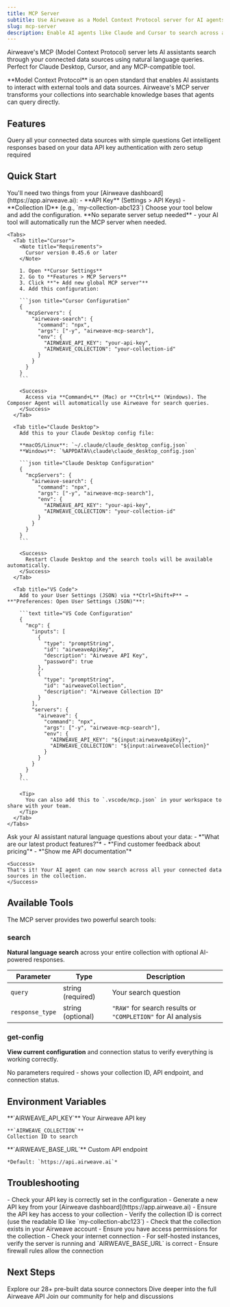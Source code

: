 ```yaml
---
title: MCP Server
subtitle: Use Airweave as a Model Context Protocol server for AI agents
slug: mcp-server
description: Enable AI agents like Claude and Cursor to search across all your connected data sources through Airweave's MCP server implementation.
---
```


Airweave's MCP (Model Context Protocol) server lets AI assistants search through your connected data sources using natural language queries. Perfect for Claude Desktop, Cursor, and any MCP-compatible tool.

<Tip title="What is MCP?">
  **Model Context Protocol** is an open standard that enables AI assistants to interact with external tools and data sources. Airweave's MCP server transforms your collections into searchable knowledge bases that agents can query directly.
</Tip>

## Features

<CardGroup cols={3}>
  <Card title="Semantic Search" icon="fa-solid fa-search">
    Query all your connected data sources with simple questions
  </Card>
  <Card title="AI Completions" icon="fa-solid fa-robot">
    Get intelligent responses based on your data
  </Card>
  <Card title="Secure & Simple" icon="fa-solid fa-bolt">
    API key authentication with zero setup required
  </Card>
</CardGroup>

## Quick Start

<Steps>
  <Step title="Get Your Credentials">
    You'll need two things from your [Airweave dashboard](https://app.airweave.ai):
    - **API Key** (Settings > API Keys)
    - **Collection ID** (e.g., `my-collection-abc123`)
  </Step>

  <Step title="Configure Your AI Tool">
    Choose your tool below and add the configuration. **No separate server setup needed** - your AI tool will automatically run the MCP server when needed.

    <Tabs>
      <Tab title="Cursor">
        <Note title="Requirements">
          Cursor version 0.45.6 or later
        </Note>

        1. Open **Cursor Settings**
        2. Go to **Features > MCP Servers**
        3. Click **"+ Add new global MCP server"**
        4. Add this configuration:

        ```json title="Cursor Configuration"
        {
          "mcpServers": {
            "airweave-search": {
              "command": "npx",
              "args": ["-y", "airweave-mcp-search"],
              "env": {
                "AIRWEAVE_API_KEY": "your-api-key",
                "AIRWEAVE_COLLECTION": "your-collection-id"
              }
            }
          }
        }
        ```

        <Success>
          Access via **Command+L** (Mac) or **Ctrl+L** (Windows). The Composer Agent will automatically use Airweave for search queries.
        </Success>
      </Tab>

      <Tab title="Claude Desktop">
        Add this to your Claude Desktop config file:

        **macOS/Linux**: `~/.claude/claude_desktop_config.json`
        **Windows**: `%APPDATA%\claude\claude_desktop_config.json`

        ```json title="Claude Desktop Configuration"
        {
          "mcpServers": {
            "airweave-search": {
              "command": "npx",
              "args": ["-y", "airweave-mcp-search"],
              "env": {
                "AIRWEAVE_API_KEY": "your-api-key",
                "AIRWEAVE_COLLECTION": "your-collection-id"
              }
            }
          }
        }
        ```

        <Success>
          Restart Claude Desktop and the search tools will be available automatically.
        </Success>
      </Tab>

      <Tab title="VS Code">
        Add to your User Settings (JSON) via **Ctrl+Shift+P** → **"Preferences: Open User Settings (JSON)"**:

        ```text title="VS Code Configuration"
        {
          "mcp": {
            "inputs": [
              {
                "type": "promptString",
                "id": "airweaveApiKey",
                "description": "Airweave API Key",
                "password": true
              },
              {
                "type": "promptString",
                "id": "airweaveCollection",
                "description": "Airweave Collection ID"
              }
            ],
            "servers": {
              "airweave": {
                "command": "npx",
                "args": ["-y", "airweave-mcp-search"],
                "env": {
                  "AIRWEAVE_API_KEY": "${input:airweaveApiKey}",
                  "AIRWEAVE_COLLECTION": "${input:airweaveCollection}"
                }
              }
            }
          }
        }
        ```

        <Tip>
          You can also add this to `.vscode/mcp.json` in your workspace to share with your team.
        </Tip>
      </Tab>
    </Tabs>
  </Step>

  <Step title="Start Searching">
    Ask your AI assistant natural language questions about your data:
    - *"What are our latest product features?"*
    - *"Find customer feedback about pricing"*
    - *"Show me API documentation"*

    <Success>
    That's it! Your AI agent can now search across all your connected data sources in the collection.
    </Success>
  </Step>
</Steps>

## Available Tools

The MCP server provides two powerful search tools:

### search

**Natural language search** across your entire collection with optional AI-powered responses.

| Parameter | Type | Description |
|-----------|------|-------------|
| `query` | string (required) | Your search question |
| `response_type` | string (optional) | `"RAW"` for search results or `"COMPLETION"` for AI analysis |

### get-config

**View current configuration** and connection status to verify everything is working correctly.

No parameters required - shows your collection ID, API endpoint, and connection status.

## Environment Variables

<CardGroup cols={2}>
  <Card title="Required" icon="fa-solid fa-exclamation-triangle">
    **`AIRWEAVE_API_KEY`**
    Your Airweave API key

    **`AIRWEAVE_COLLECTION`**
    Collection ID to search
  </Card>

  <Card title="Optional" icon="fa-solid fa-sliders">
    **`AIRWEAVE_BASE_URL`**
    Custom API endpoint

    *Default: `https://api.airweave.ai`*
  </Card>
</CardGroup>

## Troubleshooting

<AccordionGroup>
  <Accordion title="Missing API key error">
    - Check your API key is correctly set in the configuration
    - Generate a new API key from your [Airweave dashboard](https://app.airweave.ai)
    - Ensure the API key has access to your collection
  </Accordion>

  <Accordion title="Collection not found (404)">
    - Verify the collection ID is correct (use the readable ID like `my-collection-abc123`)
    - Check that the collection exists in your Airweave account
    - Ensure you have access permissions for the collection
  </Accordion>

  <Accordion title="Connection refused">
    - Check your internet connection
    - For self-hosted instances, verify the server is running and `AIRWEAVE_BASE_URL` is correct
    - Ensure firewall rules allow the connection
  </Accordion>
</AccordionGroup>

## Next Steps

<CardGroup cols={3}>
  <Card
    title="Browse Connectors"
    icon="fa-solid fa-plug"
    href="/docs/connectors/asana"
  >
    Explore our 28+ pre-built data source connectors
  </Card>
  <Card
    title="API Reference"
    icon="fa-solid fa-code"
    href="/api-concepts"
  >
    Dive deeper into the full Airweave API
  </Card>
  <Card
    title="Get Support"
    icon="fa-brands fa-discord"
    href="https://discord.gg/484HY9Ehxt"
  >
    Join our community for help and discussions
  </Card>
</CardGroup>
